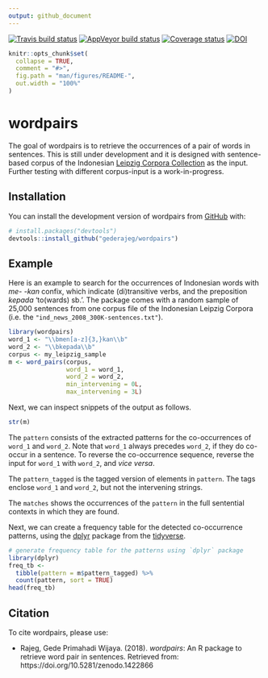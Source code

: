 ```yaml
---
output: github_document
---
```


<!-- README.md is generated from README.Rmd. Please edit that file -->

[![Travis build status](https://travis-ci.org/gederajeg/wordpairs.svg?branch=master)](https://travis-ci.org/gederajeg/wordpairs) [![AppVeyor build status](https://ci.appveyor.com/api/projects/status/github/gederajeg/wordpairs?branch=master&svg=true)](https://ci.appveyor.com/project/gederajeg/wordpairs) [![Coverage status](https://codecov.io/gh/gederajeg/wordpairs/branch/master/graph/badge.svg)](https://codecov.io/github/gederajeg/wordpairs?branch=master) [![DOI](https://zenodo.org/badge/DOI/10.5281/zenodo.1422866.svg)](https://doi.org/10.5281/zenodo.1422866)

```r
knitr::opts_chunk$set(
  collapse = TRUE,
  comment = "#>",
  fig.path = "man/figures/README-",
  out.width = "100%"
)
```
# wordpairs

The goal of wordpairs is to retrieve the occurrences of a pair of words in sentences. This is still under development and it is designed with sentence-based corpus of the Indonesian [Leipzig Corpora Collection](http://wortschatz.uni-leipzig.de/en/download) as the input. Further testing with different corpus-input is a work-in-progress.

## Installation

You can install the development version of wordpairs from [GitHub](https://github.com/) with:

``` r
# install.packages("devtools")
devtools::install_github("gederajeg/wordpairs")
```
## Example

Here is an example to search for the occurrences of Indonesian words with *me- -kan* confix, which indicate (di)transitive verbs, and the preposition *kepada* 'to(wards) sb.'. The package comes with a random sample of 25,000 sentences from one corpus file of the Indonesian Leipzig Corpora (i.e. the `"ind_news_2008_300K-sentences.txt"`).

```r
library(wordpairs)
word_1 <- "\\bmen[a-z]{3,}kan\\b"
word_2 <- "\\bkepada\\b"
corpus <- my_leipzig_sample
m <- word_pairs(corpus,
                word_1 = word_1,
                word_2 = word_2,
                min_intervening = 0L,
                max_intervening = 3L)
```

Next, we can inspect snippets of the output as follows.

```r
str(m)
```

The `pattern` consists of the extracted patterns for the co-occurrences of `word_1` and `word_2`. Note that `word_1` always precedes `word_2`, if they do co-occur in a sentence. To reverse the co-occurrence sequence, reverse the input for `word_1` with `word_2`, and *vice versa*.

The `pattern_tagged` is the tagged version of elements in `pattern`. The tags enclose `word_1` and `word_2`, but not the intervening strings.

The `matches` shows the occurrences of the `pattern` in the full sentential contexts in which they are found.

Next, we can create a frequency table for the detected co-occurrence patterns, using the [dplyr](https://dplyr.tidyverse.org) package from the [tidyverse](https://www.tidyverse.org).

```r
# generate frequency table for the patterns using `dplyr` package
library(dplyr)
freq_tb <- 
  tibble(pattern = m$pattern_tagged) %>% 
  count(pattern, sort = TRUE)
head(freq_tb)
```


## Citation

To cite wordpairs, please use:

- Rajeg, Gede Primahadi Wijaya. (2018). *wordpairs*: An R package to retrieve word pair in sentences. Retrieved from: https://doi.org/10.5281/zenodo.1422866

